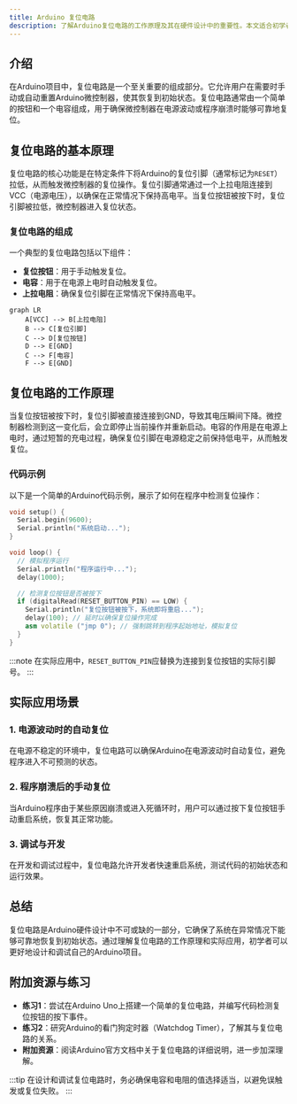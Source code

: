 ```yaml
---
title: Arduino 复位电路
description: 了解Arduino复位电路的工作原理及其在硬件设计中的重要性。本文适合初学者，包含详细的解释、代码示例和实际应用场景。
---
```


## 介绍

在Arduino项目中，复位电路是一个至关重要的组成部分。它允许用户在需要时手动或自动重置Arduino微控制器，使其恢复到初始状态。复位电路通常由一个简单的按钮和一个电容组成，用于确保微控制器在电源波动或程序崩溃时能够可靠地复位。

## 复位电路的基本原理

复位电路的核心功能是在特定条件下将Arduino的复位引脚（通常标记为`RESET`）拉低，从而触发微控制器的复位操作。复位引脚通常通过一个上拉电阻连接到VCC（电源电压），以确保在正常情况下保持高电平。当复位按钮被按下时，复位引脚被拉低，微控制器进入复位状态。

### 复位电路的组成

一个典型的复位电路包括以下组件：
- **复位按钮**：用于手动触发复位。
- **电容**：用于在电源上电时自动触发复位。
- **上拉电阻**：确保复位引脚在正常情况下保持高电平。

```mermaid
graph LR
    A[VCC] --> B[上拉电阻]
    B --> C[复位引脚]
    C --> D[复位按钮]
    D --> E[GND]
    C --> F[电容]
    F --> E[GND]
```

## 复位电路的工作原理

当复位按钮被按下时，复位引脚被直接连接到GND，导致其电压瞬间下降。微控制器检测到这一变化后，会立即停止当前操作并重新启动。电容的作用是在电源上电时，通过短暂的充电过程，确保复位引脚在电源稳定之前保持低电平，从而触发复位。

### 代码示例

以下是一个简单的Arduino代码示例，展示了如何在程序中检测复位操作：

```cpp
void setup() {
  Serial.begin(9600);
  Serial.println("系统启动...");
}

void loop() {
  // 模拟程序运行
  Serial.println("程序运行中...");
  delay(1000);

  // 检测复位按钮是否被按下
  if (digitalRead(RESET_BUTTON_PIN) == LOW) {
    Serial.println("复位按钮被按下，系统即将重启...");
    delay(100); // 延时以确保复位操作完成
    asm volatile ("jmp 0"); // 强制跳转到程序起始地址，模拟复位
  }
}
```

:::note
在实际应用中，`RESET_BUTTON_PIN`应替换为连接到复位按钮的实际引脚号。
:::

## 实际应用场景

### 1. 电源波动时的自动复位

在电源不稳定的环境中，复位电路可以确保Arduino在电源波动时自动复位，避免程序进入不可预测的状态。

### 2. 程序崩溃后的手动复位

当Arduino程序由于某些原因崩溃或进入死循环时，用户可以通过按下复位按钮手动重启系统，恢复其正常功能。

### 3. 调试与开发

在开发和调试过程中，复位电路允许开发者快速重启系统，测试代码的初始状态和运行效果。

## 总结

复位电路是Arduino硬件设计中不可或缺的一部分，它确保了系统在异常情况下能够可靠地恢复到初始状态。通过理解复位电路的工作原理和实际应用，初学者可以更好地设计和调试自己的Arduino项目。

## 附加资源与练习

- **练习1**：尝试在Arduino Uno上搭建一个简单的复位电路，并编写代码检测复位按钮的按下事件。
- **练习2**：研究Arduino的看门狗定时器（Watchdog Timer），了解其与复位电路的关系。
- **附加资源**：阅读Arduino官方文档中关于复位电路的详细说明，进一步加深理解。

:::tip
在设计和调试复位电路时，务必确保电容和电阻的值选择适当，以避免误触发或复位失败。
:::